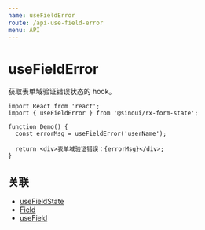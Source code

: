 ```yaml
---
name: useFieldError
route: /api-use-field-error
menu: API
---
```


# useFieldError

获取表单域验证错误状态的 hook。

```tsx
import React from 'react';
import { useFieldError } from '@sinoui/rx-form-state';

function Demo() {
  const errorMsg = useFieldError('userName');

  return <div>表单域验证错误：{errorMsg}</div>;
}
```

## 关联

- [useFieldState](api-use-field-state)
- [Field](api-field-component)
- [useField](api-use-field)
